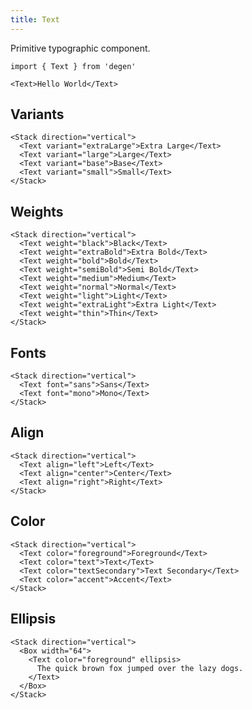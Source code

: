 ```yaml
---
title: Text
---
```


Primitive typographic component.

```tsx
import { Text } from 'degen'
```

```tsx expanded=true live=true
<Text>Hello World</Text>
```

## Variants

```tsx live=true
<Stack direction="vertical">
  <Text variant="extraLarge">Extra Large</Text>
  <Text variant="large">Large</Text>
  <Text variant="base">Base</Text>
  <Text variant="small">Small</Text>
</Stack>
```

## Weights

```tsx live=true
<Stack direction="vertical">
  <Text weight="black">Black</Text>
  <Text weight="extraBold">Extra Bold</Text>
  <Text weight="bold">Bold</Text>
  <Text weight="semiBold">Semi Bold</Text>
  <Text weight="medium">Medium</Text>
  <Text weight="normal">Normal</Text>
  <Text weight="light">Light</Text>
  <Text weight="extraLight">Extra Light</Text>
  <Text weight="thin">Thin</Text>
</Stack>
```

## Fonts

```tsx live=true
<Stack direction="vertical">
  <Text font="sans">Sans</Text>
  <Text font="mono">Mono</Text>
</Stack>
```

## Align

```tsx live=true
<Stack direction="vertical">
  <Text align="left">Left</Text>
  <Text align="center">Center</Text>
  <Text align="right">Right</Text>
</Stack>
```

## Color

```tsx live=true
<Stack direction="vertical">
  <Text color="foreground">Foreground</Text>
  <Text color="text">Text</Text>
  <Text color="textSecondary">Text Secondary</Text>
  <Text color="accent">Accent</Text>
</Stack>
```

## Ellipsis

```tsx live=true
<Stack direction="vertical">
  <Box width="64">
    <Text color="foreground" ellipsis>
      The quick brown fox jumped over the lazy dogs.
    </Text>
  </Box>
</Stack>
```
